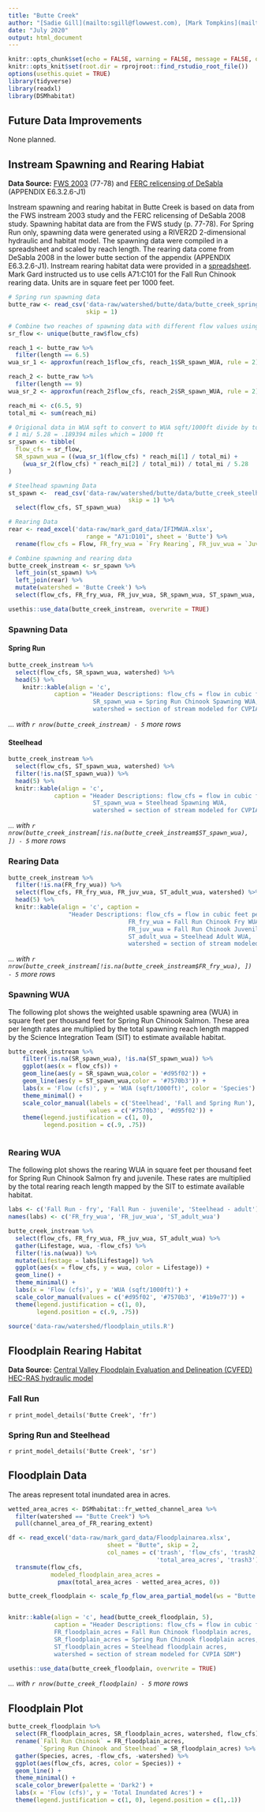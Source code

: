 ```yaml
---
title: "Butte Creek"
author: "[Sadie Gill](mailto:sgill@flowwest.com), [Mark Tompkins](mailto:mtompkins@flowwest.com)"
date: "July 2020"
output: html_document
---
```


```r
knitr::opts_chunk$set(echo = FALSE, warning = FALSE, message = FALSE, out.width = '100%')
knitr::opts_knit$set(root.dir = rprojroot::find_rstudio_root_file())
options(usethis.quiet = TRUE)
library(tidyverse)
library(readxl)
library(DSMhabitat)
```
## Future Data Improvements
None planned. 

## Instream Spawning and Rearing Habiat

**Data Source:** [FWS 2003](s3://cvpiahabitat-r-package/Butte_Creek_Spring-run_chinook_salmon_spawning_8-29-2003.pdf){target="_blank"} (77-78) and [FERC relicensing of DeSabla](https://s3-us-west-2.amazonaws.com/cvpiahabitat-r-package/cvpia-sit-model-inputs/DeSabla2008ButteIFIM.pdf){target="_blank"} (APPENDIX E6.3.2.6-J1) 

Instream spawning and rearing habitat in Butte Creek is based on data from the FWS instream 2003 study and the FERC relicensing of DeSabla 2008 study. Spawning habitat data are from the FWS study (p. 77-78). For Spring Run only, spawning data were generated using a RIVER2D 2-dimensional hydraulic and habitat model. The spawning data were compiled in a spreadsheet and scaled by reach length. The rearing data come from DeSabla 2008 in the lower butte section of the appendix (APPENDIX E6.3.2.6-J1). Instream rearing habitat data were provided in a [spreadsheet](https://cvpiahabitat-r-package.s3-us-west-2.amazonaws.com/IFIMWUA.xlsx). Mark Gard instructed us to use cells A71:C101 for the Fall Run Chinook rearing data.  Units are in square feet per 1000 feet.

```r
# Spring run spawning data 
butte_raw <- read_csv('data-raw/watershed/butte/data/butte_creek_spring_run_spawning_wua.csv', 
                      skip = 1) 

# Combine two reaches of spawning data with different flow values using aproxfun   
sr_flow <- unique(butte_raw$flow_cfs)

reach_1 <- butte_raw %>%
  filter(length == 6.5) 
wua_sr_1 <- approxfun(reach_1$flow_cfs, reach_1$SR_spawn_WUA, rule = 2)

reach_2 <- butte_raw %>%
  filter(length == 9)
wua_sr_2 <- approxfun(reach_2$flow_cfs, reach_2$SR_spawn_WUA, rule = 2)

reach_mi <- c(6.5, 9)
total_mi <- sum(reach_mi)

# Origional data in WUA sqft to convert to WUA sqft/1000ft divide by total reach length and then by 5.28 
# 1 mi/ 5.28 = .189394 miles which = 1000 ft 
sr_spawn <- tibble(
  flow_cfs = sr_flow, 
  SR_spawn_wua = ((wua_sr_1(flow_cfs) * reach_mi[1] / total_mi) + 
    (wua_sr_2(flow_cfs) * reach_mi[2] / total_mi)) / total_mi / 5.28
)

# Steelhead spawning Data 
st_spawn <-  read_csv('data-raw/watershed/butte/data/butte_creek_steelhead_spawning_wua.csv', 
                                  skip = 1) %>% 
  select(flow_cfs, ST_spawn_wua)

# Rearing Data 
rear <- read_excel('data-raw/mark_gard_data/IFIMWUA.xlsx', 
                      range = "A71:D101", sheet = 'Butte') %>% 
  rename(flow_cfs = Flow, FR_fry_wua = `Fry Rearing`, FR_juv_wua = `Juv Rearing`, ST_adult_wua = `adult trout`)

# Combine spawning and rearing data 
butte_creek_instream <- sr_spawn %>% 
  left_join(st_spawn) %>%
  left_join(rear) %>% 
  mutate(watershed = 'Butte Creek') %>% 
  select(flow_cfs, FR_fry_wua, FR_juv_wua, SR_spawn_wua, ST_spawn_wua, ST_adult_wua, watershed)

usethis::use_data(butte_creek_instream, overwrite = TRUE)
```

### Spawning Data

#### Spring Run
```r
butte_creek_instream %>% 
  select(flow_cfs, SR_spawn_wua, watershed) %>% 
  head(5) %>% 
    knitr::kable(align = 'c', 
             caption = "Header Descriptions: flow_cfs = flow in cubic feet per second, 
                        SR_spawn_wua = Spring Run Chinook Spawning WUA,
                        watershed = section of stream modeled for CVPIA SDM")
```

*... with `r nrow(butte_creek_instream) - 5` more rows*

#### Steelhead

``` r
butte_creek_instream %>% 
  select(flow_cfs, ST_spawn_wua, watershed) %>% 
  filter(!is.na(ST_spawn_wua)) %>% 
  head(5) %>% 
  knitr::kable(align = 'c', 
             caption = "Header Descriptions: flow_cfs = flow in cubic feet per second, 
                        ST_spawn_wua = Steelhead Spawning WUA,
                        watershed = section of stream modeled for CVPIA SDM")
```

*... with `r nrow(butte_creek_instream[!is.na(butte_creek_instream$ST_spawn_wua), ]) - 5` more rows* 

### Rearing Data 
```r
butte_creek_instream %>% 
  filter(!is.na(FR_fry_wua)) %>% 
  select(flow_cfs, FR_fry_wua, FR_juv_wua, ST_adult_wua, watershed) %>% 
  head(5) %>% 
  knitr::kable(align = 'c', caption = 
                 "Header Descriptions: flow_cfs = flow in cubic feet per second, 
                                  FR_fry_wua = Fall Run Chinook Fry WUA,
                                  FR_juv_wua = Fall Run Chinook Juvenile WUA,
                                  ST_adult_wua = Steelhead Adult WUA,
                                  watershed = section of stream modeled for CVPIA SDM")
```

*... with `r nrow(butte_creek_instream[!is.na(butte_creek_instream$FR_fry_wua), ]) - 5` more rows*

### Spawning WUA 
The following plot shows the weighted usable spawning area (WUA) in square feet per thousand feet for Spring Run Chinook Salmon. These area per length rates are multiplied by the total spawning reach length mapped by the Science Integration Team (SIT) to estimate available habitat. 
``` r
butte_creek_instream %>% 
    filter(!is.na(SR_spawn_wua), !is.na(ST_spawn_wua)) %>%
    ggplot(aes(x = flow_cfs)) +
    geom_line(aes(y = SR_spawn_wua,color = '#d95f02')) +
    geom_line(aes(y = ST_spawn_wua,color = '#7570b3')) +
    labs(x = 'Flow (cfs)', y = 'WUA (sqft/1000ft)', color = 'Species') +
    theme_minimal() +
    scale_color_manual(labels = c('Steelhead', 'Fall and Spring Run'), 
                       values = c('#7570b3', '#d95f02')) +
    theme(legend.justification = c(1, 0), 
          legend.position = c(.9, .75))
   
```

### Rearing WUA
The following plot shows the rearing WUA in square feet per thousand feet for Spring Run Chinook Salmon fry and juvenile. These rates are multiplied by the total rearing reach length mapped by the SIT to estimate available habitat. 

``` r
labs <- c('Fall Run - fry', 'Fall Run - juvenile', 'Steelhead - adult')
names(labs) <- c('FR_fry_wua', 'FR_juv_wua', 'ST_adult_wua')

butte_creek_instream %>% 
  select(flow_cfs, FR_fry_wua, FR_juv_wua, ST_adult_wua) %>% 
  gather(Lifestage, wua, -flow_cfs) %>% 
  filter(!is.na(wua)) %>% 
  mutate(Lifestage = labs[Lifestage]) %>% 
  ggplot(aes(x = flow_cfs, y = wua, color = Lifestage)) +
  geom_line() +
  theme_minimal() + 
  labs(x = 'Flow (cfs)', y = 'WUA (sqft/1000ft)') +
  scale_color_manual(values = c('#d95f02', '#7570b3', '#1b9e77')) +
  theme(legend.justification = c(1, 0), 
        legend.position = c(.9, .75))

```

```r
source('data-raw/watershed/floodplain_utils.R')
```

## Floodplain Rearing Habitat
**Data Source:** [Central Valley Floodplain Evaluation and Delineation (CVFED) HEC-RAS hydraulic model](https://s3-us-west-2.amazonaws.com/cvpiahabitat-r-package/cvpia-sit-model-inputs/CombinedTM_IQAR_Final-FULL-REPORT_20140206.pdf){target="_blank"}

### Fall Run
`r print_model_details('Butte Creek', 'fr')`

### Spring Run and Steelhead
`r print_model_details('Butte Creek', 'sr')`

## Floodplain Data    
The areas represent total inundated area in acres.    
```r
wetted_area_acres <- DSMhabitat::fr_wetted_channel_area %>% 
  filter(watershed == "Butte Creek") %>% 
  pull(channel_area_of_FR_rearing_extent)

df <- read_excel('data-raw/mark_gard_data/Floodplainarea.xlsx', 
                            sheet = "Butte", skip = 2, 
                            col_names = c('trash', 'flow_cfs', 'trash2', 
                                          'total_area_acres', 'trash3')) %>% 
  transmute(flow_cfs,  
            modeled_floodplain_area_acres = 
              pmax(total_area_acres - wetted_area_acres, 0))

butte_creek_floodplain <- scale_fp_flow_area_partial_model(ws = "Butte Creek", df)


knitr::kable(align = 'c', head(butte_creek_floodplain, 5), 
             caption = "Header Descriptions: flow_cfs = flow in cubic feet per second,
             FR_floodplain_acres = Fall Run Chinook floodplain acres, 
             SR_floodplain_acres = Spring Run Chinook floodplain acres, 
             ST_floodplain_acres = Steelhead floodplain acres,
             watershed = section of stream modeled for CVPIA SDM") 

usethis::use_data(butte_creek_floodplain, overwrite = TRUE)
```

*... with `r nrow(butte_creek_floodplain) - 5` more rows*

## Floodplain Plot
```r
butte_creek_floodplain %>% 
  select(FR_floodplain_acres, SR_floodplain_acres, watershed, flow_cfs) %>%
  rename(`Fall Run Chinook` = FR_floodplain_acres,
         `Spring Run Chinook and Steelhead` = SR_floodplain_acres) %>% 
  gather(Species, acres, -flow_cfs, -watershed) %>% 
  ggplot(aes(flow_cfs, acres, color = Species)) +
  geom_line() +
  theme_minimal() +
  scale_color_brewer(palette = 'Dark2') +
  labs(x = 'Flow (cfs)', y = 'Total Inundated Acres') +
  theme(legend.justification = c(1, 0), legend.position = c(1,.1))

```
